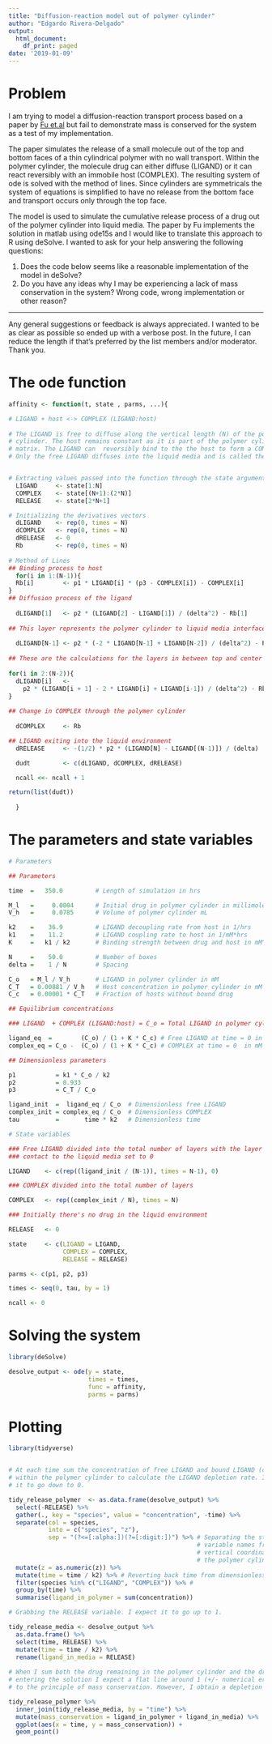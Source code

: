 ```yaml
---
title: "Diffusion-reaction model out of polymer cylinder"
author: "Edgardo Rivera-Delgado"
output:
  html_document:
    df_print: paged
date: '2019-01-09'
---
```


# Problem

I am trying to model a diffusion-reaction transport process based on a paper by 
[Fu et.al](https://link.springer.com/article/10.1007%2Fs10439-011-0336-z)
but fail to demonstrate mass is conserved for the system as a test of my
implementation.

The paper simulates the release of a small molecule out of the top and bottom 
faces of a thin cylindrical polymer with no wall transport. Within the polymer
cylinder, the molecule drug can either diffuse (LIGAND) or it can react
reversibly  with an immobile host (COMPLEX). The resulting system of ode is
solved with the method of lines. Since cylinders are symmetricals the system of 
equations is simplified to have no release from the bottom face and transport 
occurs only through the top face.

The model is used to simulate the cumulative release process of a drug out of 
the polymer cylinder into liquid media. The paper by Fu implements the 
solution in matlab using ode15s and I would like to translate this approach to R 
using deSolve. I wanted to ask for your help answering the following questions:

(1) Does the code below seems like a reasonable implementation of the model
in deSolve?
(2) Do you have any ideas why I may be experiencing a lack of mass conservation 
in the system? Wrong code, wrong implementation or other reason?

---
Any general suggestions or feedback is always appreciated. I wanted to be as 
clear as possible so ended up with a verbose post. In the future, I can reduce 
the length if that's preferred by the list members and/or moderator. Thank you.

# The ode function
```r
affinity <- function(t, state , parms, ...){

# LIGAND + host <-> COMPLEX (LIGAND:host)
  
# The LIGAND is free to diffuse along the vertical length (N) of the polymer 
# cylinder. The host remains constant as it is part of the polymer cylinder 
# matrix. The LIGAND can  reversibly bind to the the host to form a COMPLEX. 
# Only the free LIGAND diffuses into the liquid media and is called the RELEASE.


# Extracting values passed into the function through the state argument
  LIGAND     <- state[1:N]
  COMPLEX    <- state[(N+1):(2*N)]
  RELEASE    <- state[2*N+1]

# Initializing the derivatives vectors
  dLIGAND    <- rep(0, times = N)
  dCOMPLEX   <- rep(0, times = N)
  dRELEASE   <- 0
  Rb         <- rep(0, times = N)
   
# Method of Lines  
## Binding process to host
  for(i in 1:(N-1)){
  Rb[i]        <- p1 * LIGAND[i] * (p3 - COMPLEX[i]) - COMPLEX[i] 
}
## Diffusion process of the ligand 
  
  dLIGAND[1]   <- p2 * (LIGAND[2] - LIGAND[1]) / (delta^2) - Rb[1]
  
## This layer represents the polymer cylinder to liquid media interface
  
  dLIGAND[N-1] <- p2 * (-2 * LIGAND[N-1] + LIGAND[N-2]) / (delta^2) - Rb[N-1]
  
## These are the calculations for the layers in between top and center
  
for(i in 2:(N-2)){
  dLIGAND[i]   <- 
    p2 * (LIGAND[i + 1] - 2 * LIGAND[i] + LIGAND[i-1]) / (delta^2) - Rb[i]
}
  
## Change in COMPLEX through the polymer cylinder
  
  dCOMPLEX     <- Rb

## LIGAND exiting into the liquid environment
  dRELEASE     <- -(1/2) * p2 * (LIGAND[N] - LIGAND[(N-1)]) / (delta) 

  dudt         <- c(dLIGAND, dCOMPLEX, dRELEASE)

  ncall <<- ncall + 1 

return(list(dudt)) 
             
  }
```

# The parameters and state variables
```r

# Parameters

## Parameters

time  =   350.0         # Length of simulation in hrs

M_l   =     0.0004      # Initial drug in polymer cylinder in millimoles.
V_h   =     0.0785      # Volume of polymer cylinder mL

k2    =    36.9         # LIGAND decoupling rate from host in 1/hrs
k1    =    11.2         # LIGAND coupling rate to host in 1/mM*hrs
K     =   k1 / k2       # Binding strength between drug and host in mM^-1

N     =    50.0         # Number of boxes 
delta =    1 / N        # Spacing

C_o   = M_l / V_h       # LIGAND in polymer cylinder in mM
C_T   = 0.00881 / V_h   # Host concentration in polymer cylinder in mM 
C_c   = 0.00001 * C_T   # Fraction of hosts without bound drug

## Equilibrium concentrations

### LIGAND  + COMPLEX (LIGAND:host) = C_o = Total LIGAND in polymer cylinder

ligand_eq  =        (C_o) / (1 + K * C_c) # Free LIGAND at time = 0 in mM
complex_eq = C_o -  (C_o) / (1 + K * C_c) # COMPLEX at time = 0  in mM

## Dimensionless parameters

p1           = k1 * C_o / k2
p2           = 0.933            
p3           = C_T / C_o

ligand_init  =  ligand_eq / C_o  # Dimensionless free LIGAND
complex_init = complex_eq / C_o  # Dimensionless COMPLEX
tau          =       time * k2   # Dimensionless time

# State variables 

### Free LIGAND divided into the total number of layers with the layer in direct 
### contact to the liquid media set to 0

LIGAND    <- c(rep((ligand_init / (N-1)), times = N-1), 0)  

### COMPLEX divided into the total number of layers

COMPLEX   <- rep((complex_init / N), times = N)   

### Initially there's no drug in the liquid environment

RELEASE   <- 0  

state     <- c(LIGAND = LIGAND,
               COMPLEX = COMPLEX,
               RELEASE = RELEASE)

parms <- c(p1, p2, p3)

times <- seq(0, tau, by = 1)

ncall <- 0
```

# Solving the system
```r
library(deSolve)

desolve_output <- ode(y = state,
                      times = times, 
                      func = affinity, 
                      parms = parms)
```

# Plotting

```r
library(tidyverse)


# At each time sum the concentration of free LIGAND and bound LIGAND (complex) 
# within the polymer cylinder to calculate the LIGAND depletion rate. I expect
# it to go down to 0.

tidy_release_polymer  <- as.data.frame(desolve_output) %>% 
  select(-RELEASE) %>%
  gather(., key = "species", value = "concentration", -time) %>%
  separate(col = species, 
           into = c("species", "z"), 
           sep = "(?<=[:alpha:])(?=[:digit:])") %>% # Separating the state 
                                                    # variable names from the
                                                    # vertical coordinates of 
                                                    # the polymer cylinder
  mutate(z = as.numeric(z)) %>%
  mutate(time = time / k2) %>% # Reverting back time from dimensionless to hrs
  filter(species %in% c("LIGAND", "COMPLEX")) %>% # 
  group_by(time) %>% 
  summarise(ligand_in_polymer = sum(concentration)) 

# Grabbing the RELEASE variable. I expect it to go up to 1.

tidy_release_media <- desolve_output %>%
  as.data.frame() %>%
  select(time, RELEASE) %>%
  mutate(time = time / k2) %>%
  rename(ligand_in_media = RELEASE) 
  
# When I sum both the drug remaining in the polymer cylinder and the drug 
# entering the solution I expect a flat line around 1 (+/- numerical error) due 
# to the principle of mass conservation. However, I obtain a depletion curve.

tidy_release_polymer %>%
  inner_join(tidy_release_media, by = "time") %>%
  mutate(mass_conservation = ligand_in_polymer + ligand_in_media) %>%
  ggplot(aes(x = time, y = mass_conservation)) +
  geom_point()

```



